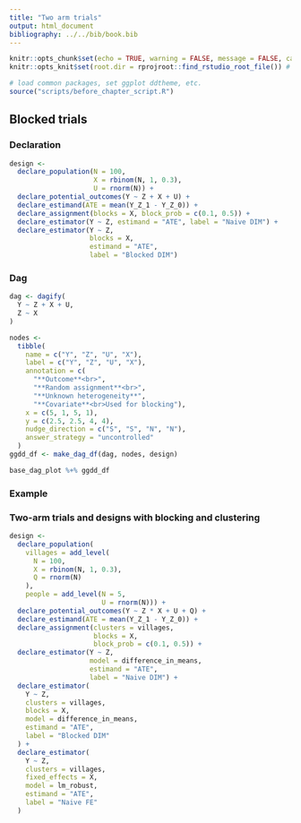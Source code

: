 ```yaml
---
title: "Two arm trials"
output: html_document
bibliography: ../../bib/book.bib 
---
```


<!-- note do_bookdown is set in index.rmd, so we know if you're running just this .Rmd or compiling the book-->
```r
knitr::opts_chunk$set(echo = TRUE, warning = FALSE, message = FALSE, cache = FALSE)
knitr::opts_knit$set(root.dir = rprojroot::find_rstudio_root_file()) # files are all relative to RStudio project home
```

```r
# load common packages, set ggplot ddtheme, etc.
source("scripts/before_chapter_script.R")
```

<!-- start post here, do not edit above -->

## Blocked trials


### Declaration

```r
design <-
  declare_population(N = 100,
                     X = rbinom(N, 1, 0.3),
                     U = rnorm(N)) +
  declare_potential_outcomes(Y ~ Z + X + U) +
  declare_estimand(ATE = mean(Y_Z_1 - Y_Z_0)) +
  declare_assignment(blocks = X, block_prob = c(0.1, 0.5)) +
  declare_estimator(Y ~ Z, estimand = "ATE", label = "Naive DIM") +
  declare_estimator(Y ~ Z,
                    blocks = X,
                    estimand = "ATE",
                    label = "Blocked DIM")
```





### Dag


```r
dag <- dagify(
  Y ~ Z + X + U,
  Z ~ X
)

nodes <-
  tibble(
    name = c("Y", "Z", "U", "X"),
    label = c("Y", "Z", "U", "X"),
    annotation = c(
      "**Outcome**<br>",
      "**Random assignment**<br>",
      "**Unknown heterogeneity**",
      "**Covariate**<br>Used for blocking"),
    x = c(5, 1, 5, 1),
    y = c(2.5, 2.5, 4, 4), 
    nudge_direction = c("S", "S", "N", "N"),
    answer_strategy = "uncontrolled"
  )
ggdd_df <- make_dag_df(dag, nodes, design)

base_dag_plot %+% ggdd_df
```


### Example


### Two-arm trials and designs with blocking and clustering

```r
design <-
  declare_population(
    villages = add_level(
      N = 100,
      X = rbinom(N, 1, 0.3),
      Q = rnorm(N)
    ),
    people = add_level(N = 5,
                       U = rnorm(N))) +
  declare_potential_outcomes(Y ~ Z * X + U + Q) +
  declare_estimand(ATE = mean(Y_Z_1 - Y_Z_0)) +
  declare_assignment(clusters = villages,
                     blocks = X,
                     block_prob = c(0.1, 0.5)) +
  declare_estimator(Y ~ Z,
                    model = difference_in_means,
                    estimand = "ATE",
                    label = "Naive DIM") +
  declare_estimator(
    Y ~ Z,
    clusters = villages,
    blocks = X,
    model = difference_in_means,
    estimand = "ATE",
    label = "Blocked DIM"
  ) +
  declare_estimator(
    Y ~ Z,
    clusters = villages,
    fixed_effects = X,
    model = lm_robust,
    estimand = "ATE",
    label = "Naive FE"
  )
```



